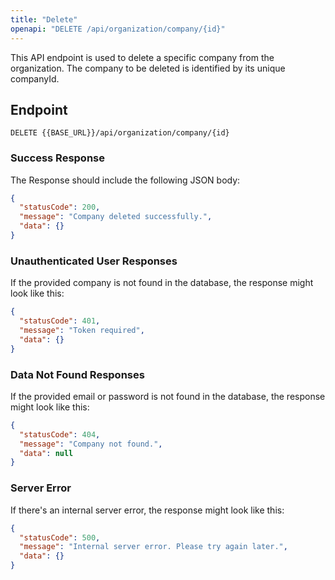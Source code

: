 ---
title: "Delete"
openapi: "DELETE /api/organization/company/{id}"
---

This API endpoint is used to delete a specific company from the organization. The company to be deleted is identified by its unique companyId.

## Endpoint

`DELETE {{BASE_URL}}/api/organization/company/{id}`

### Success Response

The Response should include the following JSON body:

```json
{
  "statusCode": 200,
  "message": "Company deleted successfully.",
  "data": {}
}
```

### Unauthenticated User Responses

If the provided company is not found in the database, the response might look like this:

```json
{
  "statusCode": 401,
  "message": "Token required",
  "data": {}
}
```

### Data Not Found Responses

If the provided email or password is not found in the database, the response might look like this:

```json
{
  "statusCode": 404,
  "message": "Company not found.",
  "data": null
}
```

### Server Error

If there's an internal server error, the response might look like this:

```json
{
  "statusCode": 500,
  "message": "Internal server error. Please try again later.",
  "data": {}
}
```
